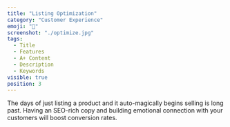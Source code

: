 ```yaml
---
title: "Listing Optimization"
category: "Customer Experience"
emoji: "💖"
screenshot: "./optimize.jpg"
tags:
  - Title
  - Features
  - A+ Content
  - Description
  - Keywords
visible: true
position: 3
---
```


The days of just listing a product and it auto-magically begins selling is long past. Having an SEO-rich copy and building emotional connection with your customers will boost conversion rates.
